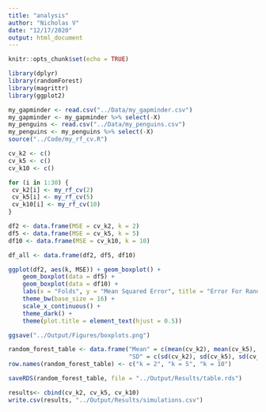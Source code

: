 ```yaml
---
title: "analysis"
author: "Nicholas V"
date: "12/17/2020"
output: html_document
---
```


```r
knitr::opts_chunk$set(echo = TRUE)
```



```r
library(dplyr)
library(randomForest)
library(magrittr)
library(ggplot2)

my_gapminder <- read.csv("../Data/my_gapminder.csv")
my_gapminder <- my_gapminder %>% select(-X)
my_penguins <- read.csv("../Data/my_penguins.csv")
my_penguins <- my_penguins %>% select(-X)
source("../Code/my_rf_cv.R")

```



```r
cv_k2 <- c()
cv_k5 <- c()
cv_k10 <- c()

for (i in 1:30) {
 cv_k2[i] <- my_rf_cv(2)
 cv_k5[i] <- my_rf_cv(5)
 cv_k10[i] <- my_rf_cv(10)
}

df2 <- data.frame(MSE = cv_k2, k = 2)
df5 <- data.frame(MSE = cv_k5, k = 5)
df10 <- data.frame(MSE = cv_k10, k = 10)

df_all <- data.frame(df2, df5, df10)

ggplot(df2, aes(k, MSE)) + geom_boxplot() +
    geom_boxplot(data = df5) +
    geom_boxplot(data = df10) +
    labs(x = "Folds", y = "Mean Squared Error", title = "Error For RandomForests Of Different Folds") +
    theme_bw(base_size = 16) +
    scale_x_continuous() +
    theme_dark() +
    theme(plot.title = element_text(hjust = 0.5)) 

ggsave("../Output/Figures/boxplots.png")

random_forest_table <- data.frame("Mean" = c(mean(cv_k2), mean(cv_k5), mean(cv_k10)),
                                  "SD" = c(sd(cv_k2), sd(cv_k5), sd(cv_k10)))
row.names(random_forest_table) <- c("k = 2", "k = 5", "k = 10")

saveRDS(random_forest_table, file = "../Output/Results/table.rds")

results<- cbind(cv_k2, cv_k5, cv_k10)
write.csv(results, "../Output/Results/simulations.csv")

```

